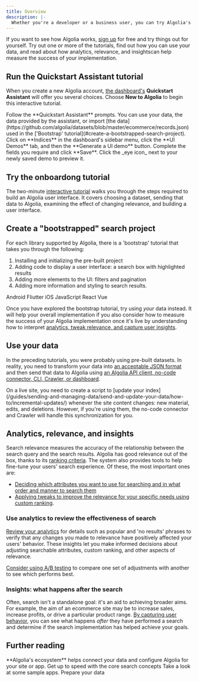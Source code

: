 ```yaml
---
title: Overview
description: |-
  Whether you're a developer or a business user, you can try Algolia's Search and Discovery products for yourself.
---
```


If you want to see how Algolia works, [sign up](https://dashboard.algolia.com/users/sign_up) for free and try things out for yourself.
Try out one or more of the tutorials, find out how you can use your data, and read about how analytics, relevance, and insightscan help measure the success of your implementation.

## Run the Quickstart Assistant tutorial

When you create a new Algolia account, [the dashboard's](https://dashboard.algolia.com/) **Quickstart Assistant** will offer you several choices.
Choose **New to Algolia** to begin this interactive tutorial.

<Steps>
    <Step title="Data options">
        Follow the **Quickstart Assistant** prompts.
        You can use your data, the data provided by the assistant, or import [the data](https://github.com/algolia/datasets/blob/master/ecommerce/records.json) used in the ['Bootstrap' tutorial](#create-a-bootstrapped-search-project).
    </Step>
    <Step title="Create demo">
        Click on **Indices** in the dashboard's sidebar menu, click the **UI Demos** tab, and then the **Generate a UI demo** button.
    </Step>
    <Step title="Customize">
       Complete the fields you require and click **Save**.
    </Step>
    <Step title="Preview demo">
      Click the _eye icon_ next to your newly saved demo to preview it.
    </Step>
</Steps>

## Try the onboardong tutorial

The two-minute [interactive tutorial](https://www.algolia.com/doc/onboarding/) walks you through the steps required to build an Algolia user interface.
It covers choosing a dataset, sending that data to Algolia, examining the effect of changing relevance, and building a user interface.

## Create a "bootstrapped" search project

For each library supported by Algolia, there is a 'bootstrap' tutorial that takes you through the following:

1. Installing and initializing the pre-built project
1. Adding code to display a user interface: a search box with highlighted results
1. Adding more elements to the UI: filters and pagination
1. Adding more information and styling to search results.

<CardGroup cols={2}>
  <Card title="Guide" icon="book" href="https://www.algolia.com/doc/guides/building-search-ui/getting-started/android/" horizontal="true">
    Android
  </Card>
  <Card title="Guide" icon="book" href="https://www.algolia.com/doc/guides/building-search-ui/getting-started/flutter/" horizontal="true">
    Fliutter
  </Card>
  <Card title="Guide" icon="book" href="https://www.algolia.com/doc/guides/building-search-ui/getting-started/ios/" horizontal="true">
    iOS
  </Card>
  <Card title="Guide" icon="book" href="https://www.algolia.com/doc/guides/building-search-ui/getting-started/js/" horizontal="true">
    JavaScript
  </Card>
  <Card title="Guide" icon="book" href="https://www.algolia.com/doc/guides/building-search-ui/getting-started/react/" horizontal="true">
    React
  </Card>
  <Card title="Guide" icon="book" href="https://www.algolia.com/doc/guides/building-search-ui/getting-started/vue/" horizontal="true">
    Vue
  </Card>
</CardGroup>

Once you have explored the bootstrap tutorial, try using _your_ data instead.
It will help your overall implementation if you also consider how to measure the success of your Algolia implementation once it's live by understanding how to interpret [analytics, tweak relevance, and capture user insights](#analytics-relevance-and-insights).

## Use your data

In the preceding tutorials, you were probably using pre-built datasets.
In reality, you need to transform your data into [an acceptable JSON format](/guides/sending-and-managing-data/prepare-your-data/#algolia-records)
and then send that data to Algolia using [an Algolia API client, no-code connector, CLI, Crawler, or dashboard](/guides/sending-and-managing-data/send-and-update-your-data/).

<Note>
    On a live site, you need to create a script to [update your index](/guides/sending-and-managing-data/send-and-update-your-data/how-to/incremental-updates/) whenever the site content changes: new material, edits, and deletions.
    However, if you're using them, the no-code connector and Crawler will handle this synchronization for you.
</Note>

## Analytics, relevance, and insights

Search relevance measures the accuracy of the relationship between the search query and the search results.
Algolia has good relevance out of the box, thanks to its [ranking criteria](/guides/managing-results/relevance-overview/in-depth/ranking-criteria/). 
The system also provides tools to help fine-tune your users' search experience.
Of these, the most important ones are:

- [Deciding which attributes you want to use for searching and in what order and manner to search them](/guides/managing-results/must-do/searchable-attributes/)
- [Applying tweaks to improve the relevance for your specific needs using custom ranking](/guides/managing-results/must-do/custom-ranking/).

### Use analytics to review the effectiveness of search

[Review your analytics](https://www.algolia.com/doc/guides/search-analytics/overview/) for details such as popular and 'no results' phrases to verify that any changes you made to relevance have positively affected your users' behavior.
These insights let you make informed decisions about adjusting searchable attributes, custom ranking, and other aspects of relevance.

[Consider using A/B testing](https://www.algolia.com/doc/guides/ab-testing/what-is-ab-testing/) to compare one set of adjustments with another to see which performs best.

### Insights: what happens after the search

Often, search isn't a standalone goal: it's an aid to achieving broader aims.
For example, the aim of an ecommerce site may be to increase sales, increase profits, or drive a particular product range.
[By capturing user behavior](/guides/send-events/get-started/), you can see what happens _after_ they have performed a search and determine if the search implementation has helped achieve your goals.

## Further reading

<CardGroup cols={2}>
  <Card title="Guide" icon="book" href="/guides/getting-started/ecosystem/" horizontal="true">
    **Algolia's ecosystem** helps connect your data and configure Algolia for your site or app.
  </Card>
  <Card title="Algolia Academy" icon="photo-film" href="https://academy.algolia.com/" horizontal="true">
    Get up to speed with the core search concepts
  </Card>
  <Card title="Code Exchange" icon="globe-pointer" href="https://www.algolia.com/developers/code-exchange/" horizontal="true">
    Take a look at some sample apps.
  </Card>
  <Card title="Guide" icon="book" href="/guides/sending-and-managing-data/prepare-your-data/" horizontal="true">
    Prepare your data
  </Card>
</CardGroup>